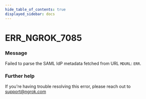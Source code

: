 ```yaml
---
hide_table_of_contents: true
displayed_sidebar: docs
---
```



# ERR_NGROK_7085

### Message

Failed to parse the SAML IdP metadata fetched from URL `MDURL`: `ERR`.

### Further help

If you're having trouble resolving this error, please reach out to [support@ngrok.com](mailto:support@ngrok.com?subject=Help%20with%20ERR_NGROK_7085)

<ErrorDetails error="err_ngrok_7085" />
